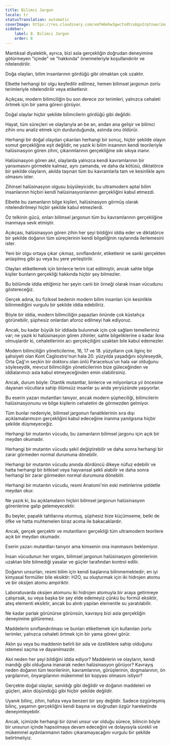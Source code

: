```yaml
---
title: Bilimci Jargon
locale: tr
statusTranslation: automatic
coverImage: https://res.cloudinary.com/xmfm6mhw3gwctndtcubgx2rptnae/image/upload/v1741354419/small_cover_la_gran_rebelion_28716e29d2.webp
sidebar:
    label: 8. Bilimci Jargon
    order: 8
---
```

Mantıksal diyalektik, ayrıca, bizi asla gerçekliğin doğrudan deneyimine götürmeyen "içinde" ve "hakkında" önermeleriyle koşullandırılır ve nitelendirilir.

Doğa olayları, bilim insanlarının gördüğü gibi olmaktan çok uzaktır.

Elbette herhangi bir olgu keşfedilir edilmez, hemen bilimsel jargonun zorlu terimleriyle nitelendirilir veya etiketlenir.

Açıkçası, modern bilimciliğin bu son derece zor terimleri, yalnızca cehaleti örtmek için bir yama görevi görüyor.

Doğal olaylar hiçbir şekilde bilimcilerin gördüğü gibi değildir.

Hayat, tüm süreçleri ve olaylarıyla an be an, andan ana gelişir ve bilimci zihin onu analiz etmek için durdurduğunda, aslında onu öldürür.

Herhangi bir doğal olaydan çıkarılan herhangi bir sonuç, hiçbir şekilde olayın somut gerçekliğine eşit değildir, ne yazık ki bilim insanının kendi teorileriyle halüsinasyon gören zihni, çıkarımlarının gerçekliğine sıkı sıkıya inanır.

Halüsinasyon gören akıl, olaylarda yalnızca kendi kavramlarının bir yansımasını görmekle kalmaz, aynı zamanda, ve daha da kötüsü, diktatörce bir şekilde olayların, akılda taşınan tüm bu kavramlarla tam ve kesinlikle aynı olmasını ister.

Zihinsel halüsinasyon olgusu büyüleyicidir, bu ultramodern aptal bilim insanlarının hiçbiri kendi halüsinasyonlarının gerçekliğini kabul etmezdi.

Elbette bu zamanların bilge kişileri, halüsinasyon görmüş olarak nitelendirilmeyi hiçbir şekilde kabul etmezlerdi.

Öz telkinin gücü, onları bilimsel jargonun tüm bu kavramlarının gerçekliğine inanmaya sevk etmiştir.

Açıkçası, halüsinasyon gören zihin her şeyi bildiğini iddia eder ve diktatörce bir şekilde doğanın tüm süreçlerinin kendi bilgeliğinin raylarında ilerlemesini ister.

Yeni bir olgu ortaya çıkar çıkmaz, sınıflandırılır, etiketlenir ve sanki gerçekten anlaşılmış gibi şu veya bu yere yerleştirilir.

Olayları etiketlemek için binlerce terim icat edilmiştir, ancak sahte bilge kişiler bunların gerçekliği hakkında hiçbir şey bilmezler.

Bu bölümde iddia ettiğimiz her şeyin canlı bir örneği olarak insan vücudunu göstereceğiz.

Gerçek adına, bu fiziksel bedenin modern bilim insanları için kesinlikle bilinmediğini vurgulu bir şekilde iddia edebiliriz.

Böyle bir iddia, modern bilimciliğin papazları önünde çok küstahça görünebilir, şüphesiz onlardan aforoz edilmeyi hak ediyoruz.

Ancak, bu kadar büyük bir iddiada bulunmak için çok sağlam temellerimiz var; ne yazık ki halüsinasyon gören zihinler, sahte bilgeliklerine o kadar ikna olmuşlardır ki, cehaletlerinin acı gerçekçiliğini uzaktan bile kabul edemezler.

Modern bilimciliğin yöneticilerine, 16, 17 ve 18. yüzyılların çok ilginç bir şahsiyeti olan Kont Cagliostro'nun hala 20. yüzyılda yaşadığını söyleseydik, Orta Çağ'ın seçkin bir doktoru olan ünlü Paracelsus'un hala var olduğunu söyleseydik, mevcut bilimciliğin yöneticilerinin bize güleceğinden ve iddialarımızı asla kabul etmeyeceğinden emin olabilirsiniz.

Ancak, durum böyle: Otantik mutantlar, binlerce ve milyonlarca yıl öncesine dayanan vücutlara sahip ölümsüz insanlar şu anda yeryüzünde yaşıyorlar.

Bu eserin yazarı mutantları tanıyor, ancak modern şüpheciliği, bilimcilerin halüsinasyonunu ve bilge kişilerin cehaletini de görmezden gelmiyor.

Tüm bunlar nedeniyle, bilimsel jargonun fanatiklerinin sıra dışı açıklamalarımızın gerçekliğini kabul edeceğine inanma yanılgısına hiçbir şekilde düşmeyeceğiz.

Herhangi bir mutantın vücudu, bu zamanların bilimsel jargonu için açık bir meydan okumadır.

Herhangi bir mutantın vücudu şekil değiştirebilir ve daha sonra herhangi bir zarar görmeden normal durumuna dönebilir.

Herhangi bir mutantın vücudu anında dördüncü dikeye nüfuz edebilir ve hatta herhangi bir bitkisel veya hayvansal şekli alabilir ve daha sonra herhangi bir zarar görmeden normal durumuna dönebilir.

Herhangi bir mutantın vücudu, resmi Anatomi'nin eski metinlerine şiddetle meydan okur.

Ne yazık ki, bu açıklamaların hiçbiri bilimsel jargonun halüsinasyon görenlerine galip gelemeyecektir.

Bu beyler, papalık tahtlarına oturmuş, şüphesiz bize küçümseme, belki de öfke ve hatta muhtemelen biraz acıma ile bakacaklardır.

Ancak, gerçek gerçektir ve mutantların gerçekliği tüm ultramodern teorilere açık bir meydan okumadır.

Eserin yazarı mutantları tanıyor ama kimsenin ona inanmasını beklemiyor.

İnsan vücudunun her organı, bilimsel jargonun halüsinasyon görenlerinin uzaktan bile bilmediği yasalar ve güçler tarafından kontrol edilir.

Doğanın unsurları, resmi bilim için kendi başlarına bilinmemektedir; en iyi kimyasal formüller bile eksiktir: H2O, su oluşturmak için iki hidrojen atomu ve bir oksijen atomu ampiriktir.

Laboratuvarda oksijen atomunu iki hidrojen atomuyla bir araya getirmeye çalışırsak, su veya başka bir şey elde edemeyiz çünkü bu formül eksiktir, ateş elementi eksiktir, ancak bu alıntı yapılan elementle su yaratılabilir.

Ne kadar parlak görünürse görünsün, kavrayış bizi asla gerçekliğin deneyimine götüremez.

Maddelerin sınıflandırılması ve bunları etiketlemek için kullanılan zorlu terimler, yalnızca cehaleti örtmek için bir yama görevi görür.

Aklın şu veya bu maddenin belirli bir ada ve özelliklere sahip olduğunu istemesi saçma ve dayanılmazdır.

Akıl neden her şeyi bildiğini iddia ediyor? Maddelerin ve olayların, kendi inandığı gibi olduğuna inanarak neden halüsinasyon görüyor? Kavrayış neden doğanın tüm teorilerinin, kavramlarının, görüşlerinin, dogmalarının, ön yargılarının, önyargılarının mükemmel bir kopyası olmasını istiyor?

Gerçekte doğal olaylar, sanıldığı gibi değildir ve doğanın maddeleri ve güçleri, aklın düşündüğü gibi hiçbir şekilde değildir.

Uyanık bilinç, zihin, hafıza veya benzeri bir şey değildir. Sadece özgürleşmiş bilinç, yaşamın gerçekliğini kendi başına ve doğrudan özgür hareketinde deneyimleyebilir.

Ancak, içimizde herhangi bir öznel unsur var olduğu sürece, bilincin böyle bir unsurun içinde hapsolmaya devam edeceğini ve dolayısıyla sürekli ve mükemmel aydınlanmanın tadını çıkaramayacağını vurgulu bir şekilde belirtmeliyiz.

